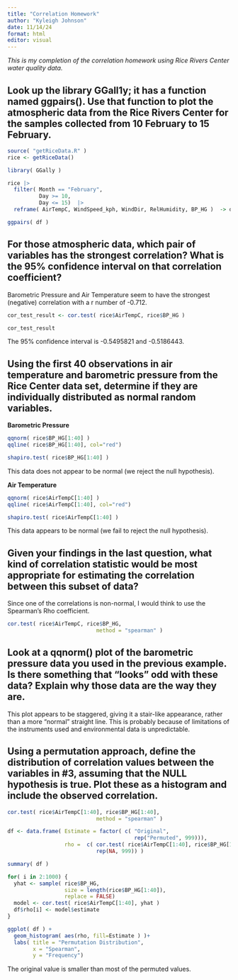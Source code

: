 ```yaml
---
title: "Correlation Homework"
author: "Kyleigh Johnson"
date: 11/14/24
format: html
editor: visual
---
```


*This is my completion of the correlation homework using Rice Rivers Center water quality data.*

## Look up the library GGall1y; it has a function named ggpairs(). Use that function to plot the atmospheric data from the Rice Rivers Center for the samples collected from 10 February to 15 February.

```r
source( "getRiceData.R" )
rice <- getRiceData()

library( GGally )

```

```r
rice |>
  filter( Month == "February",
          Day >= 10, 
          Day <= 15)  |>
  reframe( AirTempC, WindSpeed_kph, WindDir, RelHumidity, BP_HG )  -> df

ggpairs( df )

```

## For those atmospheric data, which pair of variables has the strongest correlation? What is the 95% confidence interval on that correlation coefficient?

Barometric Pressure and Air Temperature seem to have the strongest (negative) correlation with a r number of -0.712.

```r

cor_test_result <- cor.test( rice$AirTempC, rice$BP_HG )

cor_test_result
```

The 95% confidence interval is -0.5495821 and -0.5186443.

## Using the first 40 observations in air temperature and barometric pressure from the Rice Center data set, determine if they are individually distributed as normal random variables.

**Barometric Pressure**

```r
qqnorm( rice$BP_HG[1:40] )
qqline( rice$BP_HG[1:40], col="red")
```

```r
shapiro.test( rice$BP_HG[1:40] )
```

This data does not appear to be normal (we reject the null hypothesis).

**Air Temperature**

```r
qqnorm( rice$AirTempC[1:40] )
qqline( rice$AirTempC[1:40], col="red")
```

```r
shapiro.test( rice$AirTempC[1:40] )
```

This data appears to be normal (we fail to reject the null hypothesis).

## Given your findings in the last question, what kind of correlation statistic would be most appropriate for estimating the correlation between this subset of data?

Since one of the correlations is non-normal, I would think to use the Spearman's Rho coefficient.

```r
cor.test( rice$AirTempC, rice$BP_HG, 
                            method = "spearman" )
```

## Look at a qqnorm() plot of the barometric pressure data you used in the previous example. Is there something that "looks" odd with these data? Explain why those data are the way they are.

This plot appears to be staggered, giving it a stair-like appearance, rather than a more "normal" straight line. This is probably because of limitations of the instruments used and environmental data is unpredictable.

## Using a permutation approach, define the distribution of correlation values between the variables in #3, assuming that the NULL hypothesis is true. Plot these as a histogram and include the observed correlation.

```r
cor.test( rice$AirTempC[1:40], rice$BP_HG[1:40], 
                            method = "spearman" )
```

```r
df <- data.frame( Estimate = factor( c( "Original",
                                        rep("Permuted", 999))), 
                  rho =  c( cor.test( rice$AirTempC[1:40], rice$BP_HG[1:40] )$estimate,
                            rep(NA, 999)) )

summary( df )
```

```r
for( i in 2:1000) {
  yhat <- sample( rice$BP_HG,
                  size = length(rice$BP_HG[1:40]), 
                  replace = FALSE)
  model <- cor.test( rice$AirTempC[1:40], yhat )
  df$rho[i] <- model$estimate 
}
```

```r
ggplot( df ) + 
  geom_histogram( aes(rho, fill=Estimate ) )+
  labs( title = "Permutation Distribution",
        x = "Spearman",
        y = "Frequency")
```

The original value is smaller than most of the permuted values.
